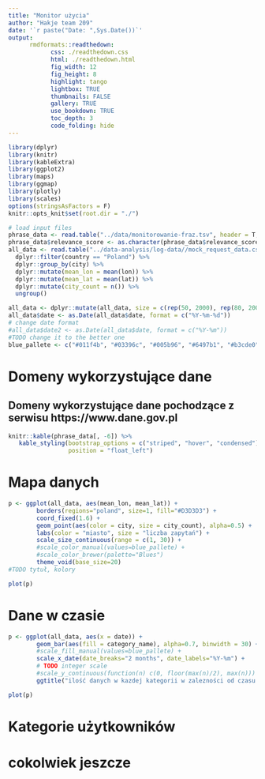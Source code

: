 ```yaml
---
title: "Monitor użycia"
author: "Hakje team 209"
date: '`r paste("Date: ",Sys.Date())`'
output: 
      rmdformats::readthedown:
            css: ./readthedown.css
            html: ./readthedown.html
            fig_width: 12
            fig_height: 8
            highlight: tango
            lightbox: TRUE
            thumbnails: FALSE
            gallery: TRUE
            use_bookdown: TRUE
            toc_depth: 3
            code_folding: hide
---
```


```r
library(dplyr)
library(knitr)
library(kableExtra)
library(ggplot2)
library(maps)
library(ggmap)
library(plotly)
library(scales)
options(stringsAsFactors = F)
knitr::opts_knit$set(root.dir = "./")
```

```r
# load input files
phrase_data <- read.table("../data/monitorowanie-fraz.tsv", header = T, sep="\t")
phrase_data$relevance_score <- as.character(phrase_data$relevance_score)
all_data <- read.table("../data-analysis/log-data//mock_request_data.csv", header = T, sep=",") %>%
  dplyr::filter(country == "Poland") %>%
  dplyr::group_by(city) %>%
  dplyr::mutate(mean_lon = mean(lon)) %>%
  dplyr::mutate(mean_lat = mean(lat)) %>%
  dplyr::mutate(city_count = n()) %>%
  ungroup()

all_data <- dplyr::mutate(all_data, size = c(rep(50, 2000), rep(80, 2000), rep(100, nrow(all_data)-4000)))
all_data$date <- as.Date(all_data$date, format = c("%Y-%m-%d"))
# change date format
#all_data$date2 <- as.Date(all_data$date, format = c("%Y-%m"))
#TODO change it to the better one
blue_pallete <- c("#011f4b", "#03396c", "#005b96", "#6497b1", "#b3cde0")
```


# Domeny wykorzystujące dane 

## Domeny wykorzystujące dane pochodzące z serwisu https://www.dane.gov.pl

```r
knitr::kable(phrase_data[, -6]) %>%
   kable_styling(bootstrap_options = c("striped", "hover", "condensed"),
                 position = "float_left")
```

# Mapa danych

```r
p <- ggplot(all_data, aes(mean_lon, mean_lat)) +
        borders(regions="poland", size=1, fill="#D3D3D3") +
        coord_fixed(1.6) +
        geom_point(aes(color = city, size = city_count), alpha=0.5) +
        labs(color = "miasto", size = "liczba zapytań") +
        scale_size_continuous(range = c(1, 30)) +
        #scale_color_manual(values=blue_pallete) +
        #scale_color_brewer(palette="Blues")
        theme_void(base_size=20)
#TODO tytuł, kolory

plot(p)
```

# Dane w czasie

```r
p <- ggplot(all_data, aes(x = date)) +
        geom_bar(aes(fill = category_name), alpha=0.7, binwidth = 30) +
        #scale_fill_manual(values=blue_pallete) +
        scale_x_date(date_breaks="2 months", date_labels="%Y-%m") +
        # TODO integer scale
        #scale_y_continuous(function(n) c(0, floor(max(n)/2), max(n))) 
        ggtitle("ilość danych w kazdej kategorii w zalezności od czasu ściągnia")

plot(p)
```

# Kategorie użytkowników

# cokolwiek jeszcze